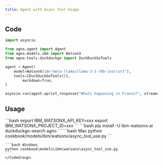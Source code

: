 ```yaml
---
title: Agent with Async Tool Usage
---
```


## Code

```python cookbook/models/ibm/watsonx/async_tool_use.py
import asyncio

from agno.agent import Agent
from agno.models.ibm import WatsonX
from agno.tools.duckduckgo import DuckDuckGoTools

agent = Agent(
    model=WatsonX(id="meta-llama/llama-3-3-70b-instruct"),
    tools=[DuckDuckGoTools()],
        markdown=True,
)

asyncio.run(agent.aprint_response("Whats happening in France?", stream=True))
```

## Usage

<Steps>
  <Snippet file="create-venv-step.mdx" />

  <Step title="Set your API key">
    ```bash
    export IBM_WATSONX_API_KEY=xxx
    export IBM_WATSONX_PROJECT_ID=xxx
    ```
  </Step>

  <Step title="Install libraries">
    ```bash
    pip install -U ibm-watsonx-ai duckduckgo-search agno
    ```
  </Step>

  <Step title="Run Agent">
    <CodeGroup>
    ```bash Mac
    python cookbook/models/ibm/watsonx/async_tool_use.py
    ```

    ```bash Windows
    python cookbook\models\ibm\watsonx\async_tool_use.py
    ```
    </CodeGroup>
  </Step>
</Steps>
